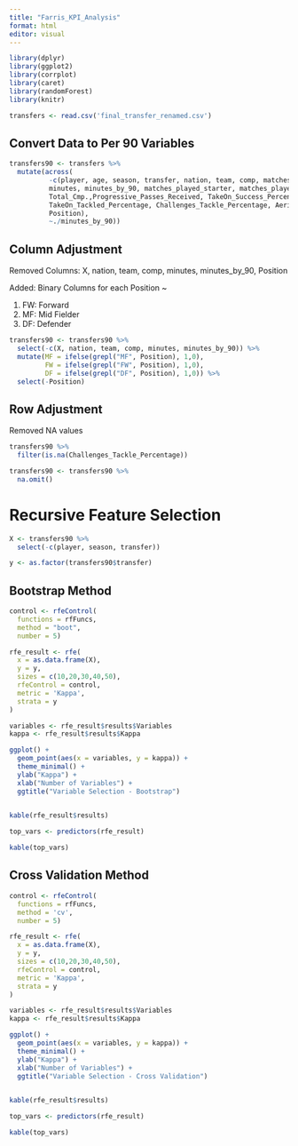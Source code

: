 ```yaml
---
title: "Farris_KPI_Analysis"
format: html
editor: visual
---
```


```r
library(dplyr)
library(ggplot2)
library(corrplot)
library(caret)
library(randomForest)
library(knitr)
```

```r
transfers <- read.csv('final_transfer_renamed.csv')

```

## Convert Data to Per 90 Variables

```r
transfers90 <- transfers %>%
  mutate(across(
          -c(player, age, season, transfer, nation, team, comp, matches_played, 
          minutes, minutes_by_90, matches_played_starter, matches_played_sub, matches_no_play,
          Total_Cmp.,Progressive_Passes_Received, TakeOn_Success_Percentage,
          TakeOn_Tackled_Percentage, Challenges_Tackle_Percentage, Aerial_Win_Percentage,
          Position),
          ~./minutes_by_90))
```

## Column Adjustment

Removed Columns: X, nation, team, comp, minutes, minutes_by_90, Position

Added: Binary Columns for each Position \~

1.  FW: Forward
2.  MF: Mid Fielder
3.  DF: Defender

```r
transfers90 <- transfers90 %>%
  select(-c(X, nation, team, comp, minutes, minutes_by_90)) %>%
  mutate(MF = ifelse(grepl("MF", Position), 1,0),
         FW = ifelse(grepl("FW", Position), 1,0),
         DF = ifelse(grepl("DF", Position), 1,0)) %>%
  select(-Position)
```

## Row Adjustment

Removed NA values

```r
transfers90 %>%
  filter(is.na(Challenges_Tackle_Percentage))
```

```r
transfers90 <- transfers90 %>%
  na.omit() 
```

# Recursive Feature Selection

```r
X <- transfers90 %>%
  select(-c(player, season, transfer))

y <- as.factor(transfers90$transfer)

```

## Bootstrap Method

```r
control <- rfeControl(
  functions = rfFuncs,  
  method = "boot",        
  number = 5)
```

```r
rfe_result <- rfe(
  x = as.data.frame(X),
  y = y,
  sizes = c(10,20,30,40,50), 
  rfeControl = control,
  metric = 'Kappa',
  strata = y
)
```

```r
variables <- rfe_result$results$Variables
kappa <- rfe_result$results$Kappa

ggplot() +
  geom_point(aes(x = variables, y = kappa)) +
  theme_minimal() +
  ylab("Kappa") +
  xlab("Number of Variables") +
  ggtitle("Variable Selection - Bootstrap")
  
```

```r
kable(rfe_result$results)
```

```r
top_vars <- predictors(rfe_result)

kable(top_vars)
```

## Cross Validation Method

```r
control <- rfeControl(
  functions = rfFuncs,  
  method = 'cv',        
  number = 5)
```

```r
rfe_result <- rfe(
  x = as.data.frame(X),
  y = y,
  sizes = c(10,20,30,40,50), 
  rfeControl = control,
  metric = 'Kappa',
  strata = y
)
```

```r
variables <- rfe_result$results$Variables
kappa <- rfe_result$results$Kappa

ggplot() +
  geom_point(aes(x = variables, y = kappa)) +
  theme_minimal() +
  ylab("Kappa") +
  xlab("Number of Variables") +
  ggtitle("Variable Selection - Cross Validation")
  
```

```r
kable(rfe_result$results)
```

```r
top_vars <- predictors(rfe_result)

kable(top_vars)
```
